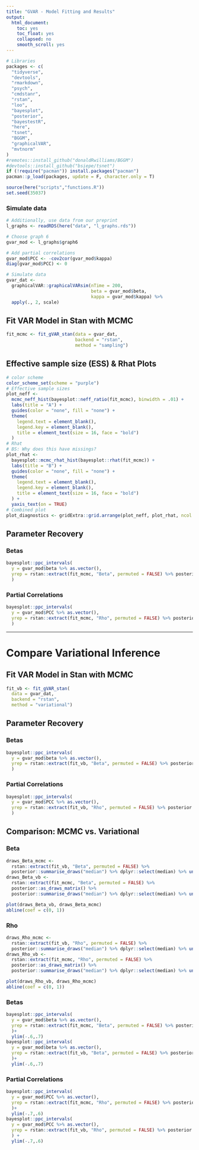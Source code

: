 ```yaml
---
title: "GVAR - Model Fitting and Results"
output:
  html_document:
    toc: yes
    toc_float: yes
    collapsed: no
    smooth_scroll: yes
---
```


```r
# Libraries
packages <- c(
  "tidyverse",
  "devtools",
  "rmarkdown",
  "psych",
  "cmdstanr",
  "rstan",
  "loo",
  "bayesplot",
  "posterior",
  "bayestestR",
  "here",
  "tsnet",
  "BGGM",
  "graphicalVAR",
  "mvtnorm"
)
#remotes::install_github("donaldRwilliams/BGGM")
#devtools::install_github("bsiepe/tsnet")
if (!require("pacman")) install.packages("pacman")
pacman::p_load(packages, update = F, character.only = T)

source(here("scripts","functions.R"))
set.seed(35037)
```

### Simulate data
```r
# Additionally, use data from our preprint
l_graphs <- readRDS(here("data", "l_graphs.rds"))

# Choose graph 6
gvar_mod <- l_graphs$graph6

# Add partial correlations
gvar_mod$PCC <- -cov2cor(gvar_mod$kappa)
diag(gvar_mod$PCC) <- 0

# Simulate data
gvar_dat <- 
  graphicalVAR::graphicalVARsim(nTime = 200,
                                beta = gvar_mod$beta,
                                kappa = gvar_mod$kappa) %>% 
  apply(., 2, scale)
```

## Fit VAR Model in Stan with MCMC
```r
fit_mcmc <- fit_gVAR_stan(data = gvar_dat,
                          backend = "rstan", 
                          method = "sampling")
```

## Effective sample size (ESS) & Rhat Plots
```r
# color scheme
color_scheme_set(scheme = "purple")
# Effective sample sizes
plot_neff <-
  mcmc_neff_hist(bayesplot::neff_ratio(fit_mcmc), binwidth = .01) +
  labs(title = "A") +
  guides(color = "none", fill = "none") +
  theme(
    legend.text = element_blank(),
    legend.key = element_blank(),
    title = element_text(size = 16, face = "bold")
  )
# Rhat
# BS: Why does this have missings?
plot_rhat <-
  bayesplot::mcmc_rhat_hist(bayesplot::rhat(fit_mcmc)) +
  labs(title = "B") +
  guides(color = "none", fill = "none") +
  theme(
    legend.text = element_blank(),
    legend.key = element_blank(),
    title = element_text(size = 16, face = "bold")
  ) +
  yaxis_text(on = TRUE)
# Combined plot
plot_diagnostics <- gridExtra::grid.arrange(plot_neff, plot_rhat, ncol = 2)
```

## Parameter Recovery

### Betas
```r
bayesplot::ppc_intervals(
  y = gvar_mod$beta %>% as.vector(),
  yrep = rstan::extract(fit_mcmc, "Beta", permuted = FALSE) %>% posterior::as_draws_matrix()
  )
```

### Partial Correlations
```r
bayesplot::ppc_intervals(
  y = gvar_mod$PCC %>% as.vector(),
  yrep = rstan::extract(fit_mcmc, "Rho", permuted = FALSE) %>% posterior::as_draws_matrix()
  )
```

***

# Compare Variational Inference
## Fit VAR Model in Stan with MCMC
```r
fit_vb <- fit_gVAR_stan(
  data = gvar_dat,
  backend = "rstan", 
  method = "variational")
```

## Parameter Recovery
### Betas
```r
bayesplot::ppc_intervals(
  y = gvar_mod$beta %>% as.vector(),
  yrep = rstan::extract(fit_vb, "Beta", permuted = FALSE) %>% posterior::as_draws_matrix()
  )
```

### Partial Correlations
```r
bayesplot::ppc_intervals(
  y = gvar_mod$PCC %>% as.vector(),
  yrep = rstan::extract(fit_vb, "Rho", permuted = FALSE) %>% posterior::as_draws_matrix()
  )
```



## Comparison: MCMC vs. Variational
### Beta
```r
draws_Beta_mcmc <-
  rstan::extract(fit_vb, "Beta", permuted = FALSE) %>%
  posterior::summarise_draws("median") %>% dplyr::select(median) %>% unlist()
draws_Beta_vb <-
  rstan::extract(fit_mcmc, "Beta", permuted = FALSE) %>%
  posterior::as_draws_matrix() %>%
  posterior::summarise_draws("median") %>% dplyr::select(median) %>% unlist()

plot(draws_Beta_vb, draws_Beta_mcmc)
abline(coef = c(0, 1))
```

### Rho
```r
draws_Rho_mcmc <-
  rstan::extract(fit_vb, "Rho", permuted = FALSE) %>%
  posterior::summarise_draws("median") %>% dplyr::select(median) %>% unlist()
draws_Rho_vb <-
  rstan::extract(fit_mcmc, "Rho", permuted = FALSE) %>%
  posterior::as_draws_matrix() %>%
  posterior::summarise_draws("median") %>% dplyr::select(median) %>% unlist()

plot(draws_Rho_vb, draws_Rho_mcmc)
abline(coef = c(0, 1))
```



### Betas
```r
bayesplot::ppc_intervals(
  y = gvar_mod$beta %>% as.vector(),
  yrep = rstan::extract(fit_mcmc, "Beta", permuted = FALSE) %>% posterior::as_draws_matrix()
  )+
  ylim(-.6,.7)
bayesplot::ppc_intervals(
  y = gvar_mod$beta %>% as.vector(),
  yrep = rstan::extract(fit_vb, "Beta", permuted = FALSE) %>% posterior::as_draws_matrix()
  )+
  ylim(-.6,.7)
```

### Partial Correlations
```r
bayesplot::ppc_intervals(
  y = gvar_mod$PCC %>% as.vector(),
  yrep = rstan::extract(fit_mcmc, "Rho", permuted = FALSE) %>% posterior::as_draws_matrix()
  )+
  ylim(-.7,.6)
bayesplot::ppc_intervals(
  y = gvar_mod$PCC %>% as.vector(),
  yrep = rstan::extract(fit_vb, "Rho", permuted = FALSE) %>% posterior::as_draws_matrix()
  ) +
  ylim(-.7,.6)
```